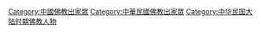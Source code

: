 [[Category:中國佛教出家眾|Category:中國佛教出家眾]]
[[Category:中華民國佛教出家眾|Category:中華民國佛教出家眾]]
[[Category:中华民国大陆时期佛教人物|Category:中华民国大陆时期佛教人物]]